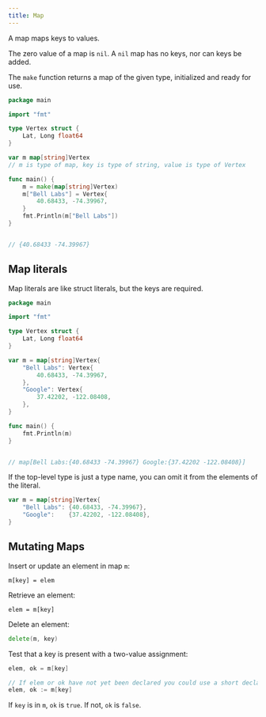 ```yaml
---
title: Map
---
```


A map maps keys to values.

The zero value of a map is `nil`. A `nil` map has no keys, nor can keys be added.

The `make` function returns a map of the given type, initialized and ready for use.

```go
package main

import "fmt"

type Vertex struct {
	Lat, Long float64
}

var m map[string]Vertex	
// m is type of map, key is type of string, value is type of Vertex

func main() {
	m = make(map[string]Vertex)
	m["Bell Labs"] = Vertex{
		40.68433, -74.39967,
	}
	fmt.Println(m["Bell Labs"])
}


// {40.68433 -74.39967}
```

## Map literals

Map literals are like struct literals, but the keys are required.

```go
package main

import "fmt"

type Vertex struct {
	Lat, Long float64
}

var m = map[string]Vertex{
	"Bell Labs": Vertex{
		40.68433, -74.39967,
	},
	"Google": Vertex{
		37.42202, -122.08408,
	},
}

func main() {
	fmt.Println(m)
}


// map[Bell Labs:{40.68433 -74.39967} Google:{37.42202 -122.08408}]
```

If the top-level type is just a type name, you can omit it from the elements of the literal.

```go
var m = map[string]Vertex{
	"Bell Labs": {40.68433, -74.39967},
	"Google":    {37.42202, -122.08408},
}
```

## Mutating Maps

Insert or update an element in map `m`:

```text
m[key] = elem
```

Retrieve an element:

```text
elem = m[key]
```

Delete an element:

```go
delete(m, key)
```

Test that a key is present with a two-value assignment:

```go
elem, ok = m[key]

// If elem or ok have not yet been declared you could use a short declaration form
elem, ok := m[key]
```

If `key` is in `m`, `ok` is `true`. If not, `ok` is `false`.
